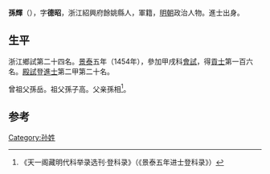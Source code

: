 {{Otheruses|other=名为孙德昭的其他人物|孙德昭}}

'''孫輝'''（{{bd|1430年||？}}），字'''德昭'''，浙江紹興府餘姚縣人，軍籍，[[明朝|明朝]]政治人物。進士出身。

== 生平 ==
浙江鄉試第二十四名。[[景泰|景泰]]五年（1454年），參加甲戌科[[會試|會試]]，得[[貢士|貢士]]第一百六名。[[殿試|殿試]]登[[進士|進士]]第二甲第二十名。

曾祖父孫岳。祖父孫子高。父亲孫相<ref>《天一阁藏明代科举录选刊·登科录》（《景泰五年进士登科录》）</ref>。

==参考==
{{reflist}}

{{景泰五年甲戌科殿試金榜}}

{{Authority control}}

{{DEFAULTSORT:}}
[[Category:孙姓|Category:孙姓]]


{{明朝人物小作品}}
